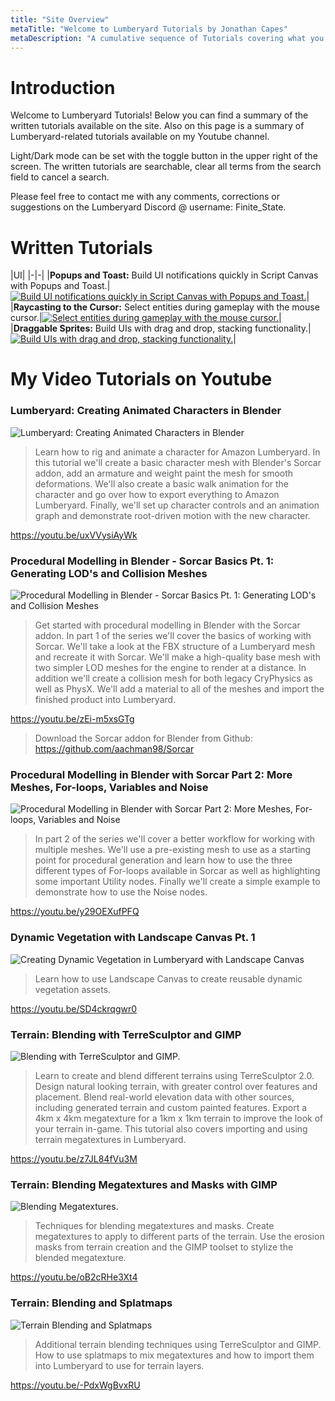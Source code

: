 ```yaml
---
title: "Site Overview"
metaTitle: "Welcome to Lumberyard Tutorials by Jonathan Capes"
metaDescription: "A cumulative sequence of Tutorials covering what you need to know to create games with Script Canvas"
---
```


# Introduction

Welcome to Lumberyard Tutorials! Below you can find a summary of the written tutorials available on the site. Also on this page is a summary of Lumberyard-related tutorials available on my Youtube channel.

Light/Dark mode can be set with the toggle button in the upper right of the screen. The written tutorials are searchable, clear all terms from the search field to cancel a search.

Please feel free to contact me with any comments, corrections or suggestions on the Lumberyard Discord @ username: Finite_State.

# Written Tutorials

|UI|
|-|-|
|**Popups and Toast:** Build UI notifications quickly in Script Canvas with Popups and Toast.|[![Build UI notifications quickly in Script Canvas with Popups and Toast.](/images/popup_thumb.png "Build UI notifications quickly in Script Canvas with Popups and Toast.")](./01-popups)|
|**Raycasting to the Cursor:** Select entities during gameplay with the mouse cursor.|[![Select entities during gameplay with the mouse cursor.](/images/raycast_thumb.png "Select entities during gameplay with the mouse cursor.")](./02-cursor-raycast)|
|**Draggable Sprites:** Build UIs with drag and drop, stacking functionality.|[![Build UIs with drag and drop, stacking functionality.](/images/draggables_thumb.png "Build UIs with drag and drop, stacking functionality.")](./03-ui-draggables)|

# My Video Tutorials on Youtube

### Lumberyard: Creating Animated Characters in Blender

![Lumberyard: Creating Animated Characters in Blender](/images/custom_char_thumb_600.png "Lumberyard: Creating Animated Characters in Blender")
> Learn how to rig and animate a character for Amazon Lumberyard.  In this tutorial we'll create a basic character mesh with Blender's Sorcar addon, add an armature and weight paint the mesh for smooth deformations.  We'll also create a basic walk animation for the character and go over how to export everything to Amazon Lumberyard.  Finally, we'll set up character controls and an animation graph and demonstrate root-driven motion with the new character.

https://youtu.be/uxVVysiAyWk

### Procedural Modelling in Blender - Sorcar Basics Pt. 1: Generating LOD's and Collision Meshes

![Procedural Modelling in Blender - Sorcar Basics Pt. 1: Generating LOD's and Collision Meshes](/images/Sorcar1_thumb.png "Procedural Modelling in Blender - Sorcar Basics Pt. 1: Generating LOD's and Collision Meshes")
> Get started with procedural modelling in Blender with the Sorcar addon.  In part 1 of the series we'll cover the basics of working with Sorcar.  We'll take a look at the FBX structure of a Lumberyard mesh and recreate it with Sorcar.  We'll make a high-quality base mesh with two simpler LOD meshes for the engine to render at a distance.  In addition we'll create a collision mesh for both legacy CryPhysics as well as PhysX.  We'll add a material to all of the meshes and import the finished product into Lumberyard.

https://youtu.be/zEi-m5xsGTg

> Download the Sorcar addon for Blender from Github: https://github.com/aachman98/Sorcar

### Procedural Modelling in Blender with Sorcar Part 2: More Meshes, For-loops, Variables and Noise

![Procedural Modelling in Blender with Sorcar Part 2: More Meshes, For-loops, Variables and Noise](/images/Sorcar2_thumb.png "Procedural Modelling in Blender with Sorcar Part 2: More Meshes, For-loops, Variables and Noise")
> In part 2 of the series we'll cover a better workflow for working with multiple meshes.  We'll use a pre-existing mesh to use as a starting point for procedural generation and learn how to use the three different types of For-loops available in Sorcar as well as highlighting some important Utility nodes.  Finally we'll create a simple example to demonstrate how to use the Noise nodes.

https://youtu.be/y29OEXufPFQ

### Dynamic Vegetation with Landscape Canvas Pt. 1

![Creating Dynamic Vegetation in Lumberyard with Landscape Canvas](/images/LC_thumb.png "Creating Dynamic Vegetation in Lumberyard with Landscape Canvas/")
> Learn how to use Landscape Canvas to create reusable dynamic vegetation assets.

https://youtu.be/SD4ckrqgwr0

### Terrain: Blending with TerreSculptor and GIMP

![Blending with TerreSculptor and GIMP.](/images/terrain_blending_thumb.png "Blending with TerreSculptor and GIMP.")
> Learn to create and blend different terrains using TerreSculptor 2.0.  Design natural looking terrain, with greater control over features and placement. Blend real-world elevation data with other sources, including generated terrain and custom painted features.   Export a 4km x 4km megatexture for a 1km x 1km terrain to improve the look of your terrain in-game.  This tutorial also covers importing and using terrain megatextures in Lumberyard.

https://youtu.be/z7JL84fVu3M

### Terrain: Blending Megatextures and Masks with GIMP

![Blending Megatextures.](/images/megatexture_blending_thumb.png "Blending Megatextures.")
> Techniques for blending megatextures and masks.  Create megatextures to apply to different parts of the terrain.  Use the erosion masks from terrain creation and the GIMP toolset to stylize the blended megatexture.

https://youtu.be/oB2cRHe3Xt4

### Terrain: Blending and Splatmaps

![Terrain Blending and Splatmaps](/images/splatmaps_thumb.png "Terrain Blending and Splatmaps/")
> Additional terrain blending techniques using TerreSculptor and GIMP.  How to use splatmaps to mix megatextures and how to import them into Lumberyard to use for terrain layers.

https://youtu.be/-PdxWgBvxRU
